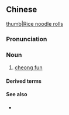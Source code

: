 {{also|肠粉}}
==Chinese==
{{zh-forms|s=肠粉|2=rice noodles}}
{{wikipedia|rice noodle roll}}
{{wikipedia|lang=zh}}
{{Commonscat|Rice noodle roll}}
[[file:GD Rice Product 1.JPG|thumb|Rice noodle rolls]]

===Pronunciation===
{{zh-pron
|m=chángfěn
|c=coeng4-2 fan2
|cat=n
}}

===Noun===
{{zh-noun}}

# [[cheong fun]] {{gloss|{{w|rice noodle rolls}}}}

====Derived terms====
{{zh-der|豬腸粉}}

====See also====
* {{zh-l|布拉腸}}

{{zh-cat|Foods}}